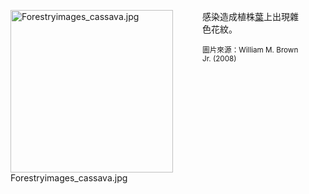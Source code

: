 <div style="float:left;margin-right:0.5em;">
[[File:Forestryimages_cassava.jpg|260px]]
</div>

{{le|木薯鑲嵌病毒|Cassava mosaic virus}}感染造成植株[[葉|葉]]上出現雜色花紋。

<small>圖片來源：William M. Brown Jr. (2008)</small>